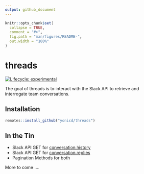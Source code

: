 ```yaml
---
output: github_document
---
```


<!-- README.md is generated from README.Rmd. Please edit that file -->

```r
knitr::opts_chunk$set(
  collapse = TRUE,
  comment = "#>",
  fig.path = "man/figures/README-",
  out.width = "100%"
)
```

# threads

<!-- badges: start -->
[![Lifecycle: experimental](https://img.shields.io/badge/lifecycle-experimental-orange.svg)](https://www.tidyverse.org/lifecycle/#experimental)
<!-- badges: end -->

The goal of threads is to interact with the Slack API to retrieve and interrogate team conversations.

## Installation

``` r
remotes::install_github("yonicd/threads")
```

## In the Tin

  - Slack API GET for [conversation.history](https://api.slack.com/methods/conversations.history)
  - Slack API GET for [conversation.replies](https://api.slack.com/methods/conversations.replies)
  - Pagination Methods for both
  
More to come ....
